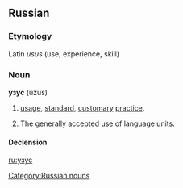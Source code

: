 ==Russian==

===Etymology===
Latin ''usus'' (use, experience, skill)

===Noun===
'''узус''' (úzus) {{m}}

# {{legal|lang=ru}} [[usage]], [[standard]], [[customary]] [[practice]].
# {{linguistics|lang=ru}} The generally accepted use of language units.

====Declension====
{{ru-noun1|у́зус|у́зусы|у́зуса|у́зусов|у́зусу|у́зусам|у́зуса|у́зусы|у́зусом|у́зусами|об у́зусе|об у́зусах}}

[[Category:Russian nouns]]

[[ru:узус]]